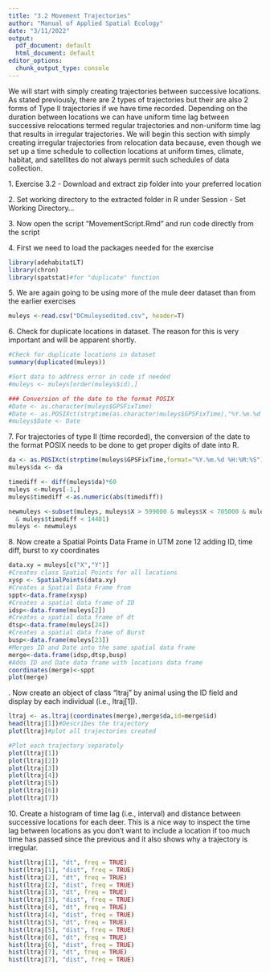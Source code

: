 ```yaml
---
title: "3.2 Movement Trajectories"
author: "Manual of Applied Spatial Ecology"
date: "3/11/2022"
output: 
  pdf_document: default
  html_document: default
editor_options: 
  chunk_output_type: console
---
```

We will start with simply creating trajectories between successive locations. As stated previously, there are 2 types of trajectories but their are also 2 forms of Type II trajectories if we have time recorded. Depending on the duration between locations we can have uniform time lag between successive relocations termed regular trajectories and non-uniform time lag that results in irregular trajectories. We will begin this section with simply creating irregular trajectories from relocation data because, even though we set up a time schedule to collection locations at uniform times, climate, habitat, and satellites do not always permit such schedules of data collection.

1\. Exercise 3.2 - Download and extract zip folder into your preferred location

2\. Set working directory to the extracted folder in R under Session - Set Working Directory...

3\. Now open the script "MovementScript.Rmd" and run code directly from the script

4\. First we need to load the packages needed for the exercise
```r
library(adehabitatLT)
library(chron)
library(spatstat)#for "duplicate" function
```
5\. We are again going to be using more of the mule deer dataset than from the earlier exercises
```r
muleys <-read.csv("DCmuleysedited.csv", header=T)
```
6\. Check for duplicate locations in dataset. The reason for this is very important and will be apparent shortly.
```r
#Check for duplicate locations in dataset
summary(duplicated(muleys))

#Sort data to address error in code if needed
#muleys <- muleys[order(muleys$id),]

### Conversion of the date to the format POSIX
#Date <- as.character(muleys$GPSFixTime)
#Date <- as.POSIXct(strptime(as.character(muleys$GPSFixTime),"%Y.%m.%d %H:%M:%S"))
#muleys$Date <- Date
```
7\. For trajectories of type II (time recorded), the conversion of the date to the format POSIX needs to be done to get proper digits of date into R.
```r
da <- as.POSIXct(strptime(muleys$GPSFixTime,format="%Y.%m.%d %H:%M:%S"))
muleys$da <- da

timediff <- diff(muleys$da)*60
muleys <-muleys[-1,]
muleys$timediff <-as.numeric(abs(timediff)) 

newmuleys <-subset(muleys, muleys$X > 599000 & muleys$X < 705000 & muleys$Y > 4167000 
  & muleys$timediff < 14401)
muleys <- newmuleys
```
8\. Now create a Spatial Points Data Frame in UTM zone 12 adding ID, time diff, burst to xy coordinates
```r
data.xy = muleys[c("X","Y")]
#Creates class Spatial Points for all locations
xysp <- SpatialPoints(data.xy)
#Creates a Spatial Data Frame from 
sppt<-data.frame(xysp)
#Creates a spatial data frame of ID
idsp<-data.frame(muleys[2])
#Creates a spatial data frame of dt
dtsp<-data.frame(muleys[24])
#Creates a spatial data frame of Burst
busp<-data.frame(muleys[23])
#Merges ID and Date into the same spatial data frame
merge<-data.frame(idsp,dtsp,busp)
#Adds ID and Date data frame with locations data frame
coordinates(merge)<-sppt
plot(merge)
```
\newpage
9\. Now create an object of class "ltraj" by animal using the ID field and display by each individual (i.e., ltraj[1]).
```r
ltraj <- as.ltraj(coordinates(merge),merge$da,id=merge$id)
head(ltraj[1])#Describes the trajectory
plot(ltraj)#plot all trajectories created
```
```r
#Plot each trajectory separately
plot(ltraj[1])
plot(ltraj[2])
plot(ltraj[3])
plot(ltraj[4])
plot(ltraj[5])
plot(ltraj[6])
plot(ltraj[7])
```
10\. Create a histogram of time lag (i.e., interval) and distance between successive locations for each deer. This is a nice way to inspect the time lag between locations as you don't want to include a location if too much time has passed since the previous and it also shows why a trajectory is irregular.
```r
hist(ltraj[1], "dt", freq = TRUE)
hist(ltraj[1], "dist", freq = TRUE)
hist(ltraj[2], "dt", freq = TRUE)
hist(ltraj[2], "dist", freq = TRUE)
hist(ltraj[3], "dt", freq = TRUE)
hist(ltraj[3], "dist", freq = TRUE)
hist(ltraj[4], "dt", freq = TRUE)
hist(ltraj[4], "dist", freq = TRUE)
hist(ltraj[5], "dt", freq = TRUE)
hist(ltraj[5], "dist", freq = TRUE)
hist(ltraj[6], "dt", freq = TRUE)
hist(ltraj[6], "dist", freq = TRUE)
hist(ltraj[7], "dt", freq = TRUE)
hist(ltraj[7], "dist", freq = TRUE)
```

